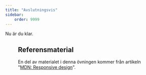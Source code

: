 ```yaml
---
title: "Avslutningsvis" 
sidebar:
    order: 9999
---
```





Nu är du klar.


<Figure 
    src={done}
    caption="Så här ser den avslutande webbplatsen ut."
/>



## Referensmaterial

En del av materialet i denna övningen kommer från artikeln "[MDN: Responsive design](https://developer.mozilla.org/en-US/docs/Learn/CSS/CSS_layout/Responsive_Design)".

